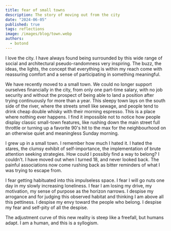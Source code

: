 ```yaml
---
title: fear of small towns
description: The story of moving out from the city
date: "2024-06-05"
published: true
tags: reflections
image: /images/blog/town.webp
authors:
  - botond
---
```


I love the city. I have always found being surrounded by this wide range of social and architectural pseudo-randomness very inspiring. The buzz, the ideas, the lights, the concept that everything is within my reach come with reassuring comfort and a sense of participating in something meaningful.

We have recently moved to a small town. We could no longer support ourselves financially in the city, from only one part-time salary, with no job security and without the prospect of being able to land a position after trying continuously for more than a year. This sleepy town lays on the south side of the river, where the streets smell like sewage, and people tend to drink cheap double whisky with their morning espresso. This is a place where nothing ever happens. I find it impossible not to notice how people display classic small-town features, like rushing down the main street full throttle or turning up a favorite 90's hit to the max for the neighbourhood on an otherwise quiet and meaningless Sunday morning.

I grew up in a small town. I remember how much I hated it. I hated the stares, the clumsy exhibit of self-importance, the implementation of brute attention seeking strategies. How could I possibly find a way to belong? I couldn't. I have moved out when I turned 18, and never looked back. The painful associations now come rushing back as bitter reminders of what I was trying to escape from.

I fear getting habituated into this impulseless space. I fear I will go nuts one day in my slowly increasing loneliness. I fear I am losing my drive, my motivation, my sense of purpose as the horizon narrows. I despise my arrogance and for judging this observed habitat and thinking I am above all this pettiness. I despise my envy toward the people who belong. I despise my fear and self-pity of all the despise.

The adjustment curve of this new reality is steep like a freefall, but humans adapt. I am a human, and this is a syllogism.
